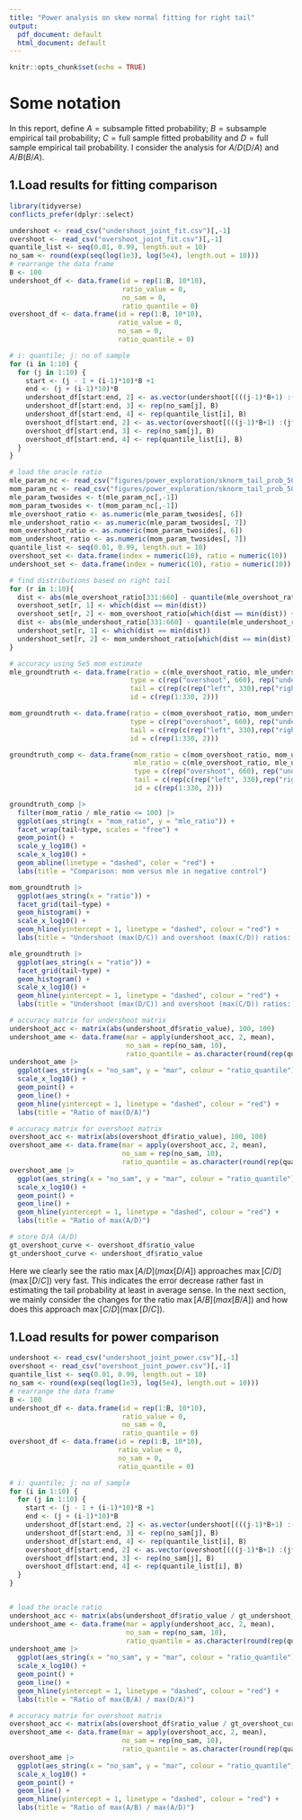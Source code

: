 ```yaml
---
title: "Power analysis on skew normal fitting for right tail"
output:
  pdf_document: default
  html_document: default
---
```



```r
knitr::opts_chunk$set(echo = TRUE)
```

# Some notation

In this report, define $A= \text{subsample fitted probability}$;
$B = \text{subsample empirical tail probability}$; $C = \text{full sample fitted probability}$ and
$D=\text{full sample empirical tail probability}$. I consider the analysis for $A/D (D/A)$ and $A/B (B/A)$.

## 1.Load results for fitting comparison


```r
library(tidyverse)
conflicts_prefer(dplyr::select)

undershoot <- read_csv("undershoot_joint_fit.csv")[,-1]
overshoot <- read_csv("overshoot_joint_fit.csv")[,-1]
quantile_list <- seq(0.01, 0.99, length.out = 10)
no_sam <- round(exp(seq(log(1e3), log(5e4), length.out = 10)))
# rearrange the data frame
B <- 100
undershoot_df <- data.frame(id = rep(1:B, 10*10),
                            ratio_value = 0,
                            no_sam = 0,
                            ratio_quantile = 0)
overshoot_df <- data.frame(id = rep(1:B, 10*10),
                           ratio_value = 0,
                           no_sam = 0,
                           ratio_quantile = 0)

# i: quantile; j: no of sample
for (i in 1:10) {
  for (j in 1:10) {
    start <- (j - 1 + (i-1)*10)*B +1
    end <- (j + (i-1)*10)*B
    undershoot_df[start:end, 2] <- as.vector(undershoot[(((j-1)*B+1) :(j*B)), (i-1)*3+32])[[1]]
    undershoot_df[start:end, 3] <- rep(no_sam[j], B)
    undershoot_df[start:end, 4] <- rep(quantile_list[i], B)
    overshoot_df[start:end, 2] <- as.vector(overshoot[(((j-1)*B+1) :(j*B)), (i-1)*3+32])[[1]]
    overshoot_df[start:end, 3] <- rep(no_sam[j], B)
    overshoot_df[start:end, 4] <- rep(quantile_list[i], B)
  }
}

# load the oracle ratio
mle_param_nc <- read_csv("figures/power_exploration/sknorm_tail_prob_500000_resamples_0.96_percentile/param_twosides.csv")
mom_param_nc <- read_csv("figures/power_exploration/sknorm_tail_prob_500000_resamples_0.96_percentile/mom_param.csv")
mle_param_twosides <- t(mle_param_nc[,-1])
mom_param_twosides <- t(mom_param_nc[,-1])
mle_overshoot_ratio <- as.numeric(mle_param_twosides[, 6])
mle_undershoot_ratio <- as.numeric(mle_param_twosides[, 7])
mom_overshoot_ratio <- as.numeric(mom_param_twosides[, 6])
mom_undershoot_ratio <- as.numeric(mom_param_twosides[, 7])
quantile_list <- seq(0.01, 0.99, length.out = 10)
overshoot_set <- data.frame(index = numeric(10), ratio = numeric(10))
undershoot_set <- data.frame(index = numeric(10), ratio = numeric(10))

# find distributions based on right tail
for (r in 1:10){
  dist <- abs(mle_overshoot_ratio[331:660] - quantile(mle_overshoot_ratio[331:660], quantile_list[r]))
  overshoot_set[r, 1] <- which(dist == min(dist))
  overshoot_set[r, 2] <- mom_overshoot_ratio[which(dist == min(dist)) + 330]
  dist <- abs(mle_undershoot_ratio[331:660] - quantile(mle_undershoot_ratio[331:660], quantile_list[r]))
  undershoot_set[r, 1] <- which(dist == min(dist))
  undershoot_set[r, 2] <- mom_undershoot_ratio[which(dist == min(dist)) + 330]
}

# accuracy using 5e5 mom estimate
mle_groundtruth <- data.frame(ratio = c(mle_overshoot_ratio, mle_undershoot_ratio), 
                              type = c(rep("overshoot", 660), rep("undershoot", 660)),
                              tail = c(rep(c(rep("left", 330),rep("right", 330)) , 2)),
                              id = c(rep(1:330, 2)))

mom_groundtruth <- data.frame(ratio = c(mom_overshoot_ratio, mom_undershoot_ratio), 
                              type = c(rep("overshoot", 660), rep("undershoot", 660)),
                              tail = c(rep(c(rep("left", 330),rep("right", 330)) , 2)),
                              id = c(rep(1:330, 2)))

groundtruth_comp <- data.frame(mom_ratio = c(mom_overshoot_ratio, mom_undershoot_ratio),
                               mle_ratio = c(mle_overshoot_ratio, mle_undershoot_ratio),
                               type = c(rep("overshoot", 660), rep("undershoot", 660)),
                               tail = c(rep(c(rep("left", 330),rep("right", 330)) , 2)),
                               id = c(rep(1:330, 2)))

groundtruth_comp |>
  filter(mom_ratio / mle_ratio <= 100) |>
  ggplot(aes_string(x = "mom_ratio", y = "mle_ratio")) +
  facet_wrap(tail~type, scales = "free") +
  geom_point() +
  scale_y_log10() +
  scale_x_log10() +
  geom_abline(linetype = "dashed", color = "red") +
  labs(title = "Comparison: mom versus mle in negative control")

mom_groundtruth |>
  ggplot(aes_string(x = "ratio")) +
  facet_grid(tail~type) +
  geom_histogram() +
  scale_x_log10() +
  geom_hline(yintercept = 1, linetype = "dashed", colour = "red") +
  labs(title = "Undershoot (max(D/C)) and overshoot (max(C/D)) ratios: negative control")

mle_groundtruth |>
  ggplot(aes_string(x = "ratio")) +
  facet_grid(tail~type) +
  geom_histogram() +
  scale_x_log10() +
  geom_hline(yintercept = 1, linetype = "dashed", colour = "red") +
  labs(title = "Undershoot (max(D/C)) and overshoot (max(C/D)) ratios: negative control")

```

```r
# accuracy matrix for undershoot matrix
undershoot_acc <- matrix(abs(undershoot_df$ratio_value), 100, 100)
undershoot_ame <- data.frame(mar = apply(undershoot_acc, 2, mean),
                             no_sam = rep(no_sam, 10), 
                             ratio_quantile = as.character(round(rep(quantile_list, each = 10), 2)))
undershoot_ame |>
  ggplot(aes_string(x = "no_sam", y = "mar", colour = "ratio_quantile")) +
  scale_x_log10() +
  geom_point() +
  geom_line() +
  geom_hline(yintercept = 1, linetype = "dashed", colour = "red") +
  labs(title = "Ratio of max(D/A)")

# accuracy matrix for overshoot matrix
overshoot_acc <- matrix(abs(overshoot_df$ratio_value), 100, 100)
overshoot_ame <- data.frame(mar = apply(overshoot_acc, 2, mean),
                            no_sam = rep(no_sam, 10), 
                            ratio_quantile = as.character(round(rep(quantile_list, each = 10), 2)))
overshoot_ame |>
  ggplot(aes_string(x = "no_sam", y = "mar", colour = "ratio_quantile")) +
  scale_x_log10() +
  geom_point() +
  geom_line() +
  geom_hline(yintercept = 1, linetype = "dashed", colour = "red") +
  labs(title = "Ratio of max(A/D)")

# store D/A (A/D)
gt_overshoot_curve <- overshoot_df$ratio_value
gt_undershoot_curve <- undershoot_df$ratio_value
```

Here we clearly see the ratio $\max[A/D] (max[D/A])$ approaches $\max[C/D] (\max[D/C])$ very fast. This indicates the error decrease rather fast in estimating the tail probability at least in average sense. In the next section, we mainly consider the changes for the ratio $\max[A/B] (max[B/A])$ and how does this approach $\max[C/D] (\max[D/C])$.


## 1.Load results for power comparison



```r
undershoot <- read_csv("undershoot_joint_power.csv")[,-1]
overshoot <- read_csv("overshoot_joint_power.csv")[,-1]
quantile_list <- seq(0.01, 0.99, length.out = 10)
no_sam <- round(exp(seq(log(1e3), log(5e4), length.out = 10)))
# rearrange the data frame
B <- 100
undershoot_df <- data.frame(id = rep(1:B, 10*10),
                            ratio_value = 0,
                            no_sam = 0,
                            ratio_quantile = 0)
overshoot_df <- data.frame(id = rep(1:B, 10*10),
                           ratio_value = 0,
                           no_sam = 0,
                           ratio_quantile = 0)

# i: quantile; j: no of sample
for (i in 1:10) {
  for (j in 1:10) {
    start <- (j - 1 + (i-1)*10)*B +1
    end <- (j + (i-1)*10)*B
    undershoot_df[start:end, 2] <- as.vector(undershoot[(((j-1)*B+1) :(j*B)), (i-1)*3+32])[[1]]
    undershoot_df[start:end, 3] <- rep(no_sam[j], B)
    undershoot_df[start:end, 4] <- rep(quantile_list[i], B)
    overshoot_df[start:end, 2] <- as.vector(overshoot[(((j-1)*B+1) :(j*B)), (i-1)*3+32])[[1]]
    overshoot_df[start:end, 3] <- rep(no_sam[j], B)
    overshoot_df[start:end, 4] <- rep(quantile_list[i], B)
  }
}


# load the oracle ratio
undershoot_acc <- matrix(abs(undershoot_df$ratio_value / gt_undershoot_curve), 100, 100)
undershoot_ame <- data.frame(mar = apply(undershoot_acc, 2, mean),
                             no_sam = rep(no_sam, 10), 
                             ratio_quantile = as.character(round(rep(quantile_list, each = 10), 2)))
undershoot_ame |>
  ggplot(aes_string(x = "no_sam", y = "mar", colour = "ratio_quantile")) +
  scale_x_log10() +
  geom_point() +
  geom_line() +
  geom_hline(yintercept = 1, linetype = "dashed", colour = "red") +
  labs(title = "Ratio of max(B/A) / max(D/A)")

# accuracy matrix for overshoot matrix
overshoot_acc <- matrix(abs(overshoot_df$ratio_value / gt_overshoot_curve), 100, 100)
overshoot_ame <- data.frame(mar = apply(overshoot_acc, 2, mean),
                            no_sam = rep(no_sam, 10), 
                            ratio_quantile = as.character(round(rep(quantile_list, each = 10), 2)))
overshoot_ame |>
  ggplot(aes_string(x = "no_sam", y = "mar", colour = "ratio_quantile")) +
  scale_x_log10() +
  geom_point() +
  geom_line() +
  geom_hline(yintercept = 1, linetype = "dashed", colour = "red") +
  labs(title = "Ratio of max(A/B) / max(A/D)")
```

